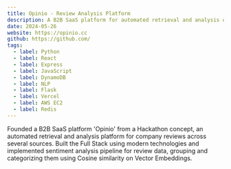 ```yaml
---
title: Opinio - Review Analysis Platform
description: A B2B SaaS platform for automated retrieval and analysis of company reviews with sentiment analysis capabilities.
date: 2024-05-26
website: https://opinio.cc
github: https://github.com/
tags:
  - label: Python
  - label: React
  - label: Express
  - label: JavaScript
  - label: DynamoDB
  - label: NLP
  - label: Flask
  - label: Vercel
  - label: AWS EC2
  - label: Redis
---
```


Founded a B2B SaaS platform 'Opinio' from a Hackathon concept, an automated retrieval and analysis platform for company reviews across several sources. Built the Full Stack using modern technologies and implemented sentiment analysis pipeline for review data, grouping and categorizing them using Cosine similarity on Vector Embeddings. 